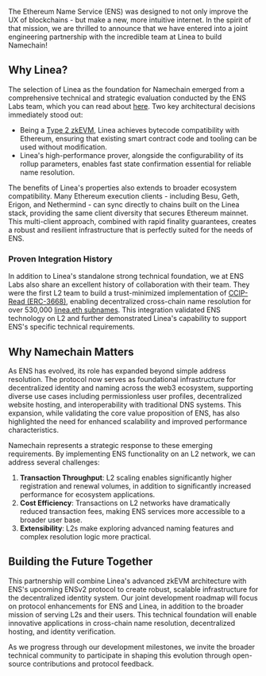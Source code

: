 The Ethereum Name Service (ENS) was designed to not only improve the UX of blockchains - but make a new, more intuitive internet. In the spirit of that mission, we are thrilled to announce that we have entered into a joint engineering partnership with the incredible team at Linea to build Namechain!

## Why Linea?

The selection of Linea as the foundation for Namechain emerged from a comprehensive technical and strategic evaluation conducted by the ENS Labs team, which you can read about [here](https://blog.ens.domains/post/ensv2-update). Two key architectural decisions immediately stood out:

- Being a [Type 2 zkEVM](https://vitalik.eth.limo/general/2022/08/04/zkevm.html#type-2-fully-evm-equivalent), Linea achieves bytecode compatibility with Ethereum, ensuring that existing smart contract code and tooling can be used without modification.
- Linea's high-performance prover, alongside the configurability of its rollup parameters, enables fast state confirmation essential for reliable name resolution.

The benefits of Linea's properties also extends to broader ecosystem compatibility. Many Ethereum execution clients - including Besu, Geth, Erigon, and Nethermind - can sync directly to chains built on the Linea stack, providing the same client diversity that secures Ethereum mainnet. This multi-client approach, combined with rapid finality guarantees, creates a robust and resilient infrastructure that is perfectly suited for the needs of ENS.

### Proven Integration History

In addition to Linea's standalone strong technical foundation, we at ENS Labs also share an excellent history of collaboration with their team. They were the first L2 team to build a trust-minimized implementation of [CCIP-Read (ERC-3668)](https://eips.ethereum.org/EIPS/eip-3668), enabling decentralized cross-chain name resolution for over 530,000 [linea.eth subnames](https://names.linea.build/). This integration validated ENS technology on L2 and further demonstrated Linea's capability to support ENS's specific technical requirements.

## Why Namechain Matters

As ENS has evolved, its role has expanded beyond simple address resolution. The protocol now serves as foundational infrastructure for decentralized identity and naming across the web3 ecosystem, supporting diverse use cases including permissionless user profiles, decentralized website hosting, and interoperability with traditional DNS systems. This expansion, while validating the core value proposition of ENS, has also highlighted the need for enhanced scalability and improved performance characteristics.

Namechain represents a strategic response to these emerging requirements. By implementing ENS functionality on an L2 network, we can address several challenges:

1. **Transaction Throughput**: L2 scaling enables significantly higher registration and renewal volumes, in addition to significantly increased performance for ecosystem applications.
2. **Cost Efficiency**: Transactions on L2 networks have dramatically reduced transaction fees, making ENS services more accessible to a broader user base.
3. **Extensibility**: L2s make exploring advanced naming features and complex resolution logic more practical.

## Building the Future Together

This partnership will combine Linea's advanced zkEVM architecture with ENS's upcoming ENSv2 protocol to create robust, scalable infrastructure for the decentralized identity system. Our joint development roadmap will focus on protocol enhancements for ENS and Linea, in addition to the broader mission of serving L2s and their users. This technical foundation will enable innovative applications in cross-chain name resolution, decentralized hosting, and identity verification.

As we progress through our development milestones, we invite the broader technical community to participate in shaping this evolution through open-source contributions and protocol feedback.
